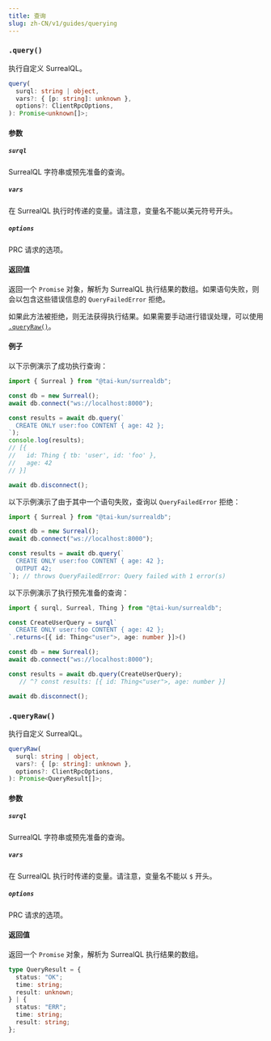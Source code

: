```yaml
---
title: 查询
slug: zh-CN/v1/guides/querying
---
```



### `.query()` <Badge variant="instance" /><Badge variant="method" />

执行自定义 SurrealQL。

```ts
query(
  surql: string | object,
  vars?: { [p: string]: unknown },
  options?: ClientRpcOptions,
): Promise<unknown[]>;
```

#### 参数

##### `surql`

SurrealQL 字符串或预先准备的查询。

##### `vars`

在 SurrealQL 执行时传递的变量。请注意，变量名不能以美元符号开头。

##### `options`

PRC 请求的选项。

#### 返回值

返回一个 `Promise` 对象，解析为 SurrealQL 执行结果的数组。如果语句失败，则会以包含这些错误信息的 `QueryFailedError` 拒绝。

如果此方法被拒绝，则无法获得执行结果。如果需要手动进行错误处理，可以使用 [`.queryRaw()`](#queryraw)。

#### 例子

以下示例演示了成功执行查询：

```ts
import { Surreal } from "@tai-kun/surrealdb";

const db = new Surreal();
await db.connect("ws://localhost:8000");

const results = await db.query(`
  CREATE ONLY user:foo CONTENT { age: 42 };
`);
console.log(results);
// [{
//   id: Thing { tb: 'user', id: 'foo' },
//   age: 42
// }]

await db.disconnect();
```

以下示例演示了由于其中一个语句失败，查询以 `QueryFailedError` 拒绝：

```ts
import { Surreal } from "@tai-kun/surrealdb";

const db = new Surreal();
await db.connect("ws://localhost:8000");

const results = await db.query(`
  CREATE ONLY user:foo CONTENT { age: 42 };
  OUTPUT 42;
`); // throws QueryFailedError: Query failed with 1 error(s)
```

以下示例演示了执行预先准备的查询：

```ts
import { surql, Surreal, Thing } from "@tai-kun/surrealdb";

const CreateUserQuery = surql`
  CREATE ONLY user:foo CONTENT { age: 42 };
`.returns<[{ id: Thing<"user">, age: number }]>()

const db = new Surreal();
await db.connect("ws://localhost:8000");

const results = await db.query(CreateUserQuery);
   // ^? const results: [{ id: Thing<"user">, age: number }]

await db.disconnect();
```

### `.queryRaw()` <Badge variant="instance" /><Badge variant="method" />

执行自定义 SurrealQL。

```ts
queryRaw(
  surql: string | object,
  vars?: { [p: string]: unknown },
  options?: ClientRpcOptions,
): Promise<QueryResult[]>;
```

#### 参数

##### `surql`

SurrealQL 字符串或预先准备的查询。

##### `vars`

在 SurrealQL 执行时传递的变量。请注意，变量名不能以 `$` 开头。

##### `options`

PRC 请求的选项。

#### 返回值

返回一个 `Promise` 对象，解析为 SurrealQL 执行结果的数组。

```ts
type QueryResult = {
  status: "OK";
  time: string;
  result: unknown;
} | {
  status: "ERR";
  time: string;
  result: string;
};
```
